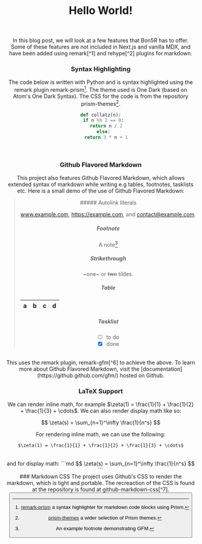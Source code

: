
<PageTitle title='Hello World!'/>
<Header />


# Hello World!
<Author author='Manu Anish' date='3/14/15' displayName='manuanish'/>
<br/>
<br/>
In this blog post, we will look at a few features that Bon5R has to offer.
Some of these features are not included in Next.js and vanilla MDX, and have been added using
remark[^1] and rehype[^2] plugins for markdown.
<br/>

### Syntax Highlighting
The code below is written with Python and is syntax highlighted using the remark plugin remark-prism[^3].
The theme used is One Dark (based on Atom's One Dark Syntax). The CSS for the code is from the repository prism-themes[^4].

```py
def collatz(n):
  if n %% 2 == 0:
    return n / 2
  else:
    return 3 * n + 1
```
<br/>

### Github Flavored Markdown
This project also features Github Flavored Markdown, which allows extended syntax of markdown while writing
e.g tables, footnotes, tasklists etc. Here is a small demo of the use of Github Flavored Markdown:
<br/>
<blockquote>
##### Autolink literals

www.example.com, https://example.com, and contact@example.com.

##### Footnote

A note[^5]

##### Strikethrough

~one~ or ~~two~~ tildes.

##### Table

| a | b  |  c |  d  |
| - | :- | -: | :-: |

##### Tasklist

* [ ] to do
* [x] done
</blockquote>

<br/>
This uses the remark plugin, remark-gfm[^6] to achieve the above.
To learn more about Github Flavored Markdown, visit the [documentation](https://github.github.com/gfm/) hosted on Github.
<br/>

### LaTeX Support
We can render inline math, for example $\zeta(1) = \frac{1}{1} + \frac{1}{2} + \frac{1}{3} + \cdots$. We can also render
display math like so:

$$
\zeta(s) = \sum_{n=1}^\infty \frac{1}{n^s}
$$

For rendering inline math, we can use the following:
```md
$\zeta(1) = \frac{1}{1} + \frac{1}{2} + \frac{1}{3} + \cdots$
```
<br/>
and for display math:
```md
$$
\zeta(s) = \sum_{n=1}^\infty \frac{1}{n^s}
$$
```
<br/>
### Markdown CSS
The project uses Github's CSS to render the markdown, which is light and portable.
The recreaction of the CSS is found at the repository is found at github-markdown-css[^7].

[^1]: [remark](https://github.com/remarkjs/remark) is a popular tool that transforms markdown with plugins.
[^2]: [rehype](https://github.com/rehypejs/rehype) a HTML processor powered by plugins part of the @unifiedjs collective.
[^3]: [remark-prism](https://github.com/sergioramos/remark-prism) a syntax highlighter for markdown code blocks using Prism.
[^4]: [prism-themes](https://github.com/PrismJS/prism-themes) a wider selection of Prism themes.
[^5]: An example footnote demonstrating GFM.
[^6]: [remark-gfm](https://github.com/remarkjs/remark-gfm) a remark plugin to support GFM.
[^7]: [github-markdown-css](https://github.com/sindresorhus/github-markdown-css) The minimal amount of CSS to replicate the GitHub Markdown style
<Button href="/" text="Return Home"/>
